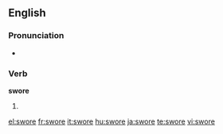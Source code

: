 ==English==

===Pronunciation===
* {{IPA|/'swoɻ/}}

===Verb===
'''swore'''

# {{simple past of|[[swear]]}}

<!-- this belogns on the page for "swear" ===Translations===
* Dutch: [[vloekte]], [[vloekten]]-->

[[el:swore]]
[[fr:swore]]
[[it:swore]]
[[hu:swore]]
[[ja:swore]]
[[te:swore]]
[[vi:swore]]
